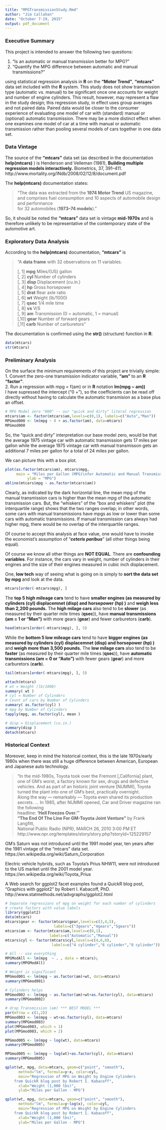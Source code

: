 ```yaml
---
title: "MPGTransmissionStudy.Rmd"
author: "Jim Callahan"
date: "October 7-19, 2015"
output: pdf_document
---
```

### Executive Summary ###  
This project is intended to answer the following two questions:  

1. “Is an automatic or manual transmission better for MPG?”  
2. "Quantify the MPG difference between automatic and manual transmissions?"  

using statistical regression analysis in **R** on the **"Motor Trend"**, **"mtcars"** data set
included with the **R** system.  This study does not show transmission type 
(automatic vs. manual) to be significant once one accounts for weight and 
number of engine cylinders. 
This result, however, may represent a flaw in the study design; this regression study, 
in effect uses group averages and not paired data. Paired data would be closer 
to the consumer experience of evaluating one model of car with (standard) manual 
or (optional) automatic transmission. 
There may be a more distinct effect when one examines one model of car at a time
with manual or automatic transmission rather than pooling several models of cars 
together in one data set.

### Data Vintage ###
The source of the **"mtcars"** data set (as described in the documentation **help(mtcars)** ) is
Henderson and Velleman (1981), **Building multiple regression models interactively.** 
Biometrics, 37, 391–411. 
http://www.mortality.org/INdb/2008/02/12/8/document.pdf

The **help(mtcars)** documentation states:  
  
> "The data was extracted from the **1974 Motor Trend** US magazine,  
> and comprises fuel consumption and 10 aspects of automobile design and performance  
> for 32 automobiles (**1973–74 models**)."  
  
So, it should be noted the **"mtcars"** data set is vintage **mid-1970s** and is therefore unlikely to be representative of the contemporary state of the automotive art.

### Exploratory Data Analysis ###
According to the **help(mtcars)** documentation, **"mtcars"** is  

> "A **data frame** with 32 observations on 11 variables.  
>  
> [, 1]	**mpg**	Miles/(US) gallon  
> [, 2]	**cyl**	Number of cylinders  
> [, 3]	**disp**	Displacement (cu.in.)  
> [, 4]	**hp**	Gross horsepower  
> [, 5]	**drat**	Rear axle ratio  
> [, 6]	**wt**	Weight (lb/1000)  
> [, 7]	**qsec**	1/4 mile time  
> [, 8]	**vs**	V/S  
> [, 9]	**am**	Transmission (0 = automatic, 1 = manual)  
> [,10]	**gear**	Number of forward gears  
> [,11]	**carb**	Number of carburetors"  
>  
  
The documentation is confirmed using the **str()** (structure) function in **R**:
```r
data(mtcars)
str(mtcars)
```


### Preliminary Analysis ###
On the surface the minimum requirements of this project are trivially simple:  
1. Convert the zero-one transmission indicator variable, **"am"** to an **R** **"factor"**.  
2. Run a regression with mpg = f(am) or in **R** notation **lm(mpg ~ am))**  
I have supressed the intercept ("0 + "), so the coefficients can be read off directly without
having to calculate the automatic transmision as a base plus an offset.
  
```r
# MPG Model zero "000" -- our "quick and dirty" literal regression
mtcars$am <- factor(mtcars$am,levels=c(0,1), labels=c("Auto","Man"))
MPGmod000 <- lm(mpg ~ 0 + as.factor(am), data=mtcars)
MPGmod000
```

So, the "quick and dirty" interpretation our base model zero, would be that  
the average 1975 vintage car with automatic transmission gets 17 miles per gallon
while the average 1975 vintage car with manual transmisson gets an additional 
7 miles per gallon for a total of 24 miles per gallon.

We can picture this with a box plot.


```r

plot(as.factor(mtcars$am), mtcars$mpg, 
     main = "Miles per Gallon (MPG)\nfor Automatic and Manual Transmissions", 
          ylab = "MPG")
abline(mtcars$mpg ~ as.factor(mtcars$am))

```

Clearly, as indicated by the dark horizontal line, the mean mpg of the manual transmission
cars is higher than the mean mpg of the automatic transmission cars. But, the "whiskers" of the
"box and whiskers" plot (the interquartile range) shows that the two ranges overlap; in other
words, some cars with manual transmissions have mpgs as low or lower than some cars
with automatic transmissions. If manual transmission cars always had higher mpg, there would
be no overlap of the interquartile ranges.

Of course to accept this analysis at face value, one would have to invoke the 
economist's assumption of "***ceteris paribus***" (all other things being equal).

Of course we know all other things are **NOT EQUAL**. There are **confounding variables**.
For instance, the cars vary in weight, number of cylinders in their engines and the
size of their engines measured in cubic inch displacement.

One, **low tech** way of seeing what is going on is simply to **sort the data set by mpg**
and look at the data.

```r
mtcars[order(-mtcars$mpg), ]
```
The **top 5 high mileage cars** tend to have **smaller engines (as measured by cylinders (cyl) displacemnet (disp) and horsepower (hp) )** and **weigh less than 2,200 pounds.** The **high milage cars** also tend to be **slower** (as measured by their quarter mile times (**qsec**)), have **manual transmissions (am = 1 or "Man")** with more gears (**gear**) and fewer carburetors (**carb**).
```r
head(mtcars[order(-mtcars$mpg), ], 5)
```
While the **bottom 5 low mileage cars** tend to have **bigger engines (as measured by cylinders (cyl) displacemnet (disp) and horsepower (hp) )** and **weigh more than 3,500 pounds.** The **low milage cars** also tend to be **faster** (as measured by their quarter mile times (**qsec**)), have **automatic transmissions (am = 0 or "Auto")** with fewer gears (**gear**) and more carburetors (**carb**).
```r
tail(mtcars[order(-mtcars$mpg), ], 5)
```

```r
attach(mtcars)
# wt = Weight (lb/1000)
summary( wt )
# cyl = Number of Cylinders
# Count of cars by Number of Cylinders
summary( as.factor(cyl) )
# mpg by Number of Cylinders
tapply(mpg, as.factor(cyl), mean )

# disp = Displacement (cu.in.)
summary(disp )
detach(mtcars)
```
### Historical Context ###
Moreover, keep in mind the historical context, this is the late 1970s/early 1980s when there was still a huge difference between American, European and Japanese auto technology.

> "In the mid-1980s, Toyota took over the Fremont [,California] plant, one of GM's worst, 
> a factory known for sex, drugs and defective vehicles. And as part of an historic 
> joint venture [NUMMI], Toyota turned the plant into one of GM's best, practically overnight.  
> Along the way — remarkably — Toyota even shared its production secrets. 
> ...  In 1985, after NUMMI opened, Car and Driver magazine ran the following   
> headline:  **'Hell Freezes Over.'** "    
**"The End Of The Line For GM-Toyota Joint Venture"**  by Frank Langfitt,  
National Public Radio (NPR), MARCH 26, 2010 3:00 PM ET  
http://www.npr.org/templates/story/story.php?storyId=125229157  

GM's Saturn was not introduced until the 1991 model year, ten years after 
the 1981 vintage of the "mtcars" data set.   
https://en.wikipedia.org/wiki/Saturn_Corporation

Electric vehicle hybrids, such as Toyota's Prius NHW11, were not introduced to the US market 
until the 2001 model year.  
https://en.wikipedia.org/wiki/Toyota_Prius 


A Web search for ggplot2 facet examples found a QuickR blog post,
"Graphics with ggplot2" by Robert I. Kabacoff, PhD.
http://www.statmethods.net/advgraphs/ggplot2.html
```r
# Separate regressions of mpg on weight for each number of cylinders
# create factors with value labels 
library(ggplot2)
data(mtcars)
mtcars$gear <- factor(mtcars$gear,levels=c(3,4,5),
                      labels=c("3gears","4gears","5gears")) 
mtcars$am <- factor(mtcars$am,levels=c(0,1),
                    labels=c("Automatic","Manual")) 
mtcars$cyl <- factor(mtcars$cyl,levels=c(4,6,8),
                     labels=c("4 cylinder","6 cylinder","8 cylinder")) 

# All -- use everything
MPGModAll <- lm(mpg  ~ . , data = mtcars); 
summary(MPGModAll)

# Weignt is significant
MPGmod001 <- lm(mpg ~ as.factor(am)+wt, data=mtcars)
summary(MPGmod001)

# Cylinders helps
MPGmod002 <- lm(mpg ~ as.factor(am)+wt+as.factor(cyl), data=mtcars)
summary(MPGmod002)

# drop Transmission (am) *** BEST MODEL ***
par(mfrow = c(1,2))
MPGmod003 <- lm(mpg ~ wt+as.factor(cyl), data=mtcars)
summary(MPGmod003)
plot(MPGmod003, which = 1)
plot(MPGmod003, which = 2)

MPGmod005 <- lm(mpg ~ log(wt), data=mtcars)
summary(MPGmod005)

MPGmod005 <- lm(mpg ~ log(wt)+as.factor(cyl), data=mtcars)
summary(MPGmod005)

qplot(wt, mpg, data=mtcars, geom=c("point", "smooth"), 
      method="lm", formula=y~x, color=cyl, 
      main="Regression of MPG on Weight by Engine Cylinders
    from QuickR blog post by Robert I. Kabacoff", 
      xlab="Weight (1,000 lbs)", 
      ylab="Miles per Gallon - MPG")

qplot(wt, mpg, data=mtcars, geom=c("point", "smooth"), 
      method="lm", formula=y~log(x), color=cyl, 
      main="Regression of MPG on Weight by Engine Cylinders
    from QuickR blog post by Robert I. Kabacoff", 
      xlab="Weight (1,000 lbs)", 
      ylab="Miles per Gallon - MPG")
```




